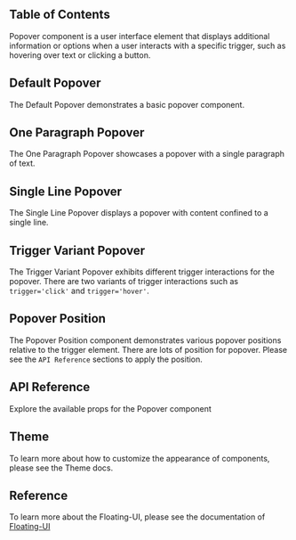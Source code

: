 

## Table of Contents

Popover component is a user interface element that displays additional information or options when a user interacts with a specific trigger, such as hovering over text or clicking a button.

## Default Popover

The Default Popover demonstrates a basic popover component.

<CodePreview github="Popover" code={DefaultPopoverCode}>
  <DefaultPopover />
</CodePreview>

## One Paragraph Popover

The One Paragraph Popover showcases a popover with a single paragraph of text.

<CodePreview github="Popover" code={OneParagraphPopoverCode}>
  <OneParagraphPopover />
</CodePreview>

## Single Line Popover

The Single Line Popover displays a popover with content confined to a single line.

<CodePreview github="Popover" code={SingleLinePopoverCode}>
  <SingleLinePopover />
</CodePreview>

## Trigger Variant Popover

The Trigger Variant Popover exhibits different trigger interactions for the popover. There are two variants of trigger interactions such as `trigger='click'` and `trigger='hover'`.

<CodePreview github="Popover" code={TriggerVariantPopoverCode}>
  <TriggerVariantPopover />
</CodePreview>

## Popover Position

The Popover Position component demonstrates various popover positions relative to the trigger element. There are lots of position for popover. Please see the `API Reference` sections to apply the position.

<CodePreview github="Popover" code={PopoverPositionCode}>
  <PopoverPosition />
</CodePreview>

## API Reference

Explore the available props for the Popover component

<ComponentApi data={popoverAPI} />

## Theme

To learn more about how to customize the appearance of components, please see the Theme docs.

<CssThemePreview code={useTheme().theme.popover} />

## Reference

To learn more about the Floating-UI, please see the documentation of [Floating-UI](https://floating-ui.com/docs/react)
